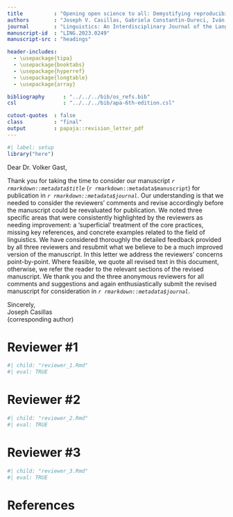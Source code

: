```yaml
---
title          : "Opening open science to all: Demystifying reproducibility and transparency practices in linguistic research"
authors        : "Joseph V. Casillas, Gabriela Constantin-Dureci, Iván Rascón Andreu, Jiawei Shao, Stephanie A. Rodríguez, Adrija Gadamsetty, Alexandria Minetti, Krishita Laungani, John Thatcher, Rhode-Taina Gardere, Katherine Taveras, Isabelle Chang, Nicole Rodríguez, Kyle Parrish, Meritxell Feliu Ribas, & Robert Esposito"
journal        : "Linguistics: An Interdisciplinary Journal of the Language Sciences"
manuscript-id  : "LING.2023.0249"
manuscript-src : "headings"

header-includes:
  - \usepackage{tipa}
  - \usepackage{booktabs}
  - \usepackage{hyperref}
  - \usepackage{longtable}
  - \usepackage{array}

bibliography      : "../../../bib/os_refs.bib"
csl               : "../../../bib/apa-6th-edition.csl"

cutout-quotes  : false
class          : "final"
output         : papaja::revision_letter_pdf
---
```


```r
#| label: setup
library("here")
```


Dear Dr. Volker Gast, 

Thank you for taking the time to consider our manuscript _`r rmarkdown::metadata$title`_ (`r rmarkdown::metadata$manuscript`) for publication in _`r rmarkdown::metadata$journal`_. 
Our understanding is that we needed to consider the reviewers' comments and revise accordingly before the manuscript could be reevaluated for publication. 
We noted three specific areas that were consistently highlighted by the reviewers as needing improvement: a 'superficial' treatment of the core practices, missing key references, and concrete examples related to the field of linguistics. 
We have considered thoroughly the detailed feedback provided by all three reviewers and resubmit what we believe to be a much improved version of the manuscript. 
In this letter we address the reviewers' concerns point-by-point. 
Where feasible, we quote all revised text in this document, otherwise, we refer the reader to the relevant sections of the revised manuscript. 
We thank you and the three anonymous reviewers for all comments and suggestions and again enthusiastically submit the revised manuscript for consideration in _`r rmarkdown::metadata$journal`_.


Sincerely,  
Joseph Casillas  
(corresponding author)

\clearpage

# Reviewer \#1

```r
#| child: "reviewer_1.Rmd"
#| eval: TRUE
```

\clearpage

# Reviewer \#2

```r
#| child: "reviewer_2.Rmd"
#| eval: TRUE
```

\clearpage

# Reviewer \#3

```r
#| child: "reviewer_3.Rmd"
#| eval: TRUE
```

\newpage

# References {-}

::: {#refs custom-style="Bibliography"}
:::
